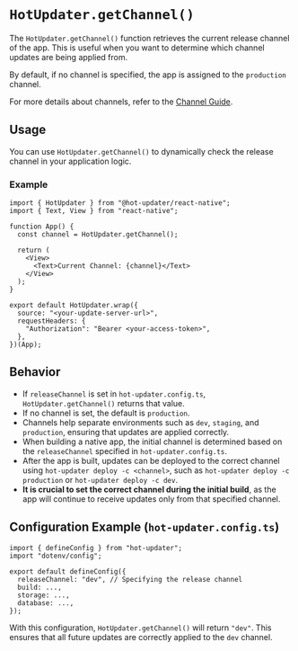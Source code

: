 # `HotUpdater.getChannel()`

The `HotUpdater.getChannel()` function retrieves the current release channel of the app. This is useful when you want to determine which channel updates are being applied from.

By default, if no channel is specified, the app is assigned to the `production` channel.

For more details about channels, refer to the [Channel Guide](/guide/channel).

## Usage

You can use `HotUpdater.getChannel()` to dynamically check the release channel in your application logic.

### Example

```tsx
import { HotUpdater } from "@hot-updater/react-native";
import { Text, View } from "react-native";

function App() {
  const channel = HotUpdater.getChannel();

  return (
    <View>
      <Text>Current Channel: {channel}</Text>
    </View>
  );
}

export default HotUpdater.wrap({
  source: "<your-update-server-url>",
  requestHeaders: {
    "Authorization": "Bearer <your-access-token>",
  },
})(App);
```

## Behavior

- If `releaseChannel` is set in `hot-updater.config.ts`, `HotUpdater.getChannel()` returns that value.
- If no channel is set, the default is `production`.
- Channels help separate environments such as `dev`, `staging`, and `production`, ensuring that updates are applied correctly.
- When building a native app, the initial channel is determined based on the `releaseChannel` specified in `hot-updater.config.ts`.
- After the app is built, updates can be deployed to the correct channel using `hot-updater deploy -c <channel>`, such as `hot-updater deploy -c production` or `hot-updater deploy -c dev`.
- **It is crucial to set the correct channel during the initial build**, as the app will continue to receive updates only from that specified channel.

## Configuration Example (`hot-updater.config.ts`)

```tsx
import { defineConfig } from "hot-updater";
import "dotenv/config";

export default defineConfig({
  releaseChannel: "dev", // Specifying the release channel
  build: ...,
  storage: ...,
  database: ...,
});
```

With this configuration, `HotUpdater.getChannel()` will return `"dev"`. This ensures that all future updates are correctly applied to the `dev` channel.